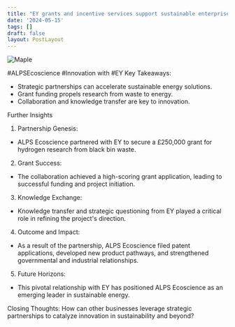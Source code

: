 ```yaml
---
title: "EY grants and incentive services support sustainable enterprises"
date: '2024-05-15'
tags: []
draft: false
layout: PostLayout
---
```


<div className="flex justify-center">
  <div className="my-1 w-full px-2 xl:my-1 xl:w-1/2 xl:px-2">
    <img src="https://img.youtube.com/vi/vjEDJpM_FSs/0.jpg" alt="Maple" className="mx-auto h-58 w-auto" />
  </div>
</div>

#ALPSEcoscience #Innovation with #EY
Key Takeaways:
- Strategic partnerships can accelerate sustainable energy solutions.
- Grant funding propels research from waste to energy.
- Collaboration and knowledge transfer are key to innovation.

Further Insights
1. Partnership Genesis:
- ALPS Ecoscience partnered with EY to secure a £250,000 grant for hydrogen research from black bin waste.

2. Grant Success:
- The collaboration achieved a high-scoring grant application, leading to successful funding and project initiation.

3. Knowledge Exchange:
- Knowledge transfer and strategic questioning from EY played a critical role in refining the project's direction.

4. Outcome and Impact:
- As a result of the partnership, ALPS Ecoscience filed patent applications, developed new product pathways, and strengthened governmental and industrial relationships.

5. Future Horizons:
- This pivotal relationship with EY has positioned ALPS Ecoscience as an emerging leader in sustainable energy.

Closing Thoughts:
How can other businesses leverage strategic partnerships to catalyze innovation in sustainability and beyond?
